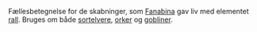 {{title:Sortblodsvæsen}}
{{author:Laura Holmegaard}}
{{timestamp:2009-09-18T15:36:37Z}}
{{copyright:Sortblodsvæsen}}
Fællesbetegnelse for de skabninger, som [[Fanabina]] gav liv med elementet [[rall]]. Bruges om både [[sortelver|sortelvere]], [[ork|orker]] og [[goblin|gobliner]].